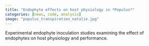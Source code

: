 ```yaml
---
title: "Endophyte effects on host physiology in *Populus*"
categories: [news, code, analysis]
image: "populus_transpiration_natalie.jpg"
---
```


Experimental endophyte inoculation studies examining the effect of endophytes on host physiology and performance. 
